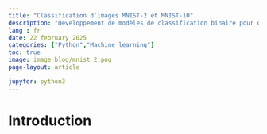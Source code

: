 ```yaml
---
title: "Classification d’images MNIST-2 et MNIST-10"
description: "Développement de modèles de classification binaire pour distinguer les chiffres 2 et 7 du dataset MNIST-2, ainsi que pour classer les chiffres de 0 à 9 dans le dataset MNIST-10."
lang : fr
date: 22 february 2025
categories: ["Python","Machine learning"]
toc: true
image: image_blog/mnist_2.png
page-layout: article

jupyter: python3
---
```


# Introduction